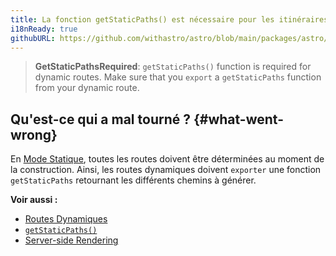 ```yaml
---
title: La fonction getStaticPaths() est nécessaire pour les itinéraires dynamiques.
i18nReady: true
githubURL: https://github.com/withastro/astro/blob/main/packages/astro/src/core/errors/errors-data.ts
---
```


> **GetStaticPathsRequired**: `getStaticPaths()` function is required for dynamic routes. Make sure that you `export` a `getStaticPaths` function from your dynamic route.

## Qu'est-ce qui a mal tourné ? \{#what-went-wrong\}
En [Mode Statique](/fr/guides/routing/#static-ssg-mode), toutes les routes doivent être déterminées au moment de la construction. Ainsi, les routes dynamiques doivent `exporter` une fonction `getStaticPaths` retournant les différents chemins à générer.

**Voir aussi :**
-  [Routes Dynamiques](/fr/guides/routing/#dynamic-routes)
-  [`getStaticPaths()`](/fr/reference/api-reference/#getstaticpaths)
-  [Server-side Rendering](/fr/guides/server-side-rendering/)
